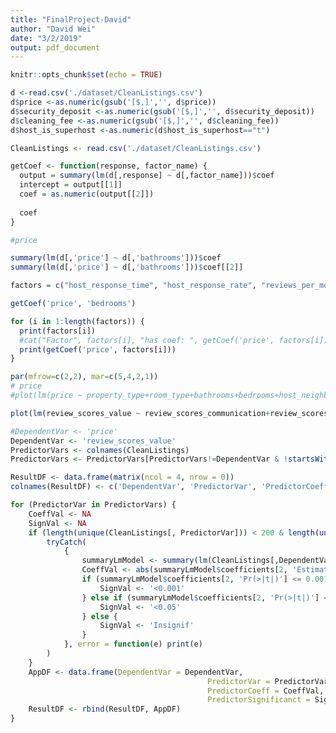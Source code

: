 ```yaml
---
title: "FinalProject-David"
author: "David Wei"
date: "3/2/2019"
output: pdf_document
---
```


```r
knitr::opts_chunk$set(echo = TRUE)
```

```r
d <-read.csv('./dataset/CleanListings.csv')
d$price <-as.numeric(gsub('[$,]','', d$price))
d$security_deposit <-as.numeric(gsub('[$,]','', d$security_deposit))
d$cleaning_fee <-as.numeric(gsub('[$,]','', d$cleaning_fee))
d$host_is_superhost <-as.numeric(d$host_is_superhost=="t")

CleanListings <- read.csv('./dataset/CleanListings.csv')

```

```r
getCoef <- function(response, factor_name) {
  output = summary(lm(d[,response] ~ d[,factor_name]))$coef
  intercept = output[[1]]
  coef = as.numeric(output[[2]])
  
  coef
}
```

```r
#price

summary(lm(d[,'price'] ~ d[,'bathrooms']))$coef
summary(lm(d[,'price'] ~ d[,'bathrooms']))$coef[[2]]

factors = c("host_response_time", "host_response_rate", "reviews_per_month", "host_is_superhost", "host_neighbourhood", "host_total_listings_count", "host_identity_verified", "neighbourhood_cleansed", "is_location_exact", "property_type", "room_type", "accommodates", "bathrooms", "bedrooms", "beds", "bed_type", "square_feet", "security_deposit", "cleaning_fee",  "minimum_nights", "maximum_nights", "number_of_reviews", "review_scores_rating", "instant_bookable","reviews_per_month")

getCoef('price', 'bedrooms')
```

```r
for (i in 1:length(factors)) {
  print(factors[i])
  #cat("Factor", factors[i], "has coef: ", getCoef('price', factors[i]), "\n")
  print(getCoef('price', factors[i]))
}

par(mfrow=c(2,2), mar=c(5,4,2,1))
# price
#plot(lm(price ~ property_type+room_type+bathrooms+bedrooms+host_neighbourhood+beds+host_verifications_reviews+neighbourhood_group_cleansed+review_scores_checkin+accommodates+guests_included+review_scores_accuracy+host_is_superhost, data = d))

plot(lm(review_scores_value ~ review_scores_communication+review_scores_accuracy+review_scores_checkin+review_scores_location+review_scores_cleanliness+require_guest_profile_picture+require_guest_phone_verification+host_is_superhost+host_verifications_identity_manual+host_verifications_manual_online+neighbourhood+host_neighbourhood+host_identity_verified+instant_bookable+room_type, data = d))

```

```r

#DependentVar <- 'price' 
DependentVar <- 'review_scores_value' 
PredictorVars <- colnames(CleanListings)
PredictorVars <- PredictorVars[PredictorVars!=DependentVar & !startsWith(PredictorVars, 'amenities')]

ResultDF <- data.frame(matrix(ncol = 4, nrow = 0))
colnames(ResultDF) <- c('DependentVar', 'PredictorVar', 'PredictorCoeff', 'PredictorSignificanct')

for (PredictorVar in PredictorVars) {
	CoeffVal <- NA
	SignVal <- NA
	if (length(unique(CleanListings[, PredictorVar])) < 200 & length(unique(CleanListings[, PredictorVar])) >= 2) {
		tryCatch(
			{
				summaryLmModel <- summary(lm(CleanListings[,DependentVar] ~ CleanListings[,PredictorVar]))
				CoeffVal <-	abs(summaryLmModel$coefficients[2, 'Estimate'])
				if (summaryLmModel$coefficients[2, 'Pr(>|t|)'] <= 0.001) {
					SignVal <- '<0.001'
				} else if (summaryLmModel$coefficients[2, 'Pr(>|t|)'] <= 0.05) {
					SignVal <- '<0.05'
				} else {
					SignVal <- 'Insignif'
				}
			}, error = function(e) print(e)
		)
	}
	AppDF <- data.frame(DependentVar = DependentVar,
											PredictorVar = PredictorVar, 
											PredictorCoeff = CoeffVal,
											PredictorSignificanct = SignVal)
	ResultDF <- rbind(ResultDF, AppDF)
}

```


